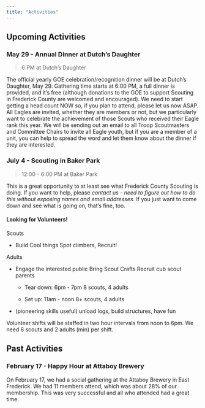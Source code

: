 ```yaml
---
title: "Activities"
---
```


## Upcoming Activities

### May 29 - Annual Dinner at Dutch's Daughter

> 6 PM at Dutch's Daughter

The official yearly GOE celebration/recognition dinner will be at Dutch's Daughter, May 29.  Gathering time starts at 6:00 PM, a full dinner is provided, and it’s free (although donations to the GOE to support Scouting in Frederick County are welcomed and encouraged).  We need to start getting a head count NOW so, if you plan to attend, please let us now ASAP.  All Eagles are invited, whether they are members or not, but we particularly want to celebrate the achievement of those Scouts who received their Eagle rank this year. We will be sending out an email to all Troop Scoutmasters and Committee Chairs to invite all Eagle youth, but if you are a member of a unit, you can help to spread the word and let them know about the dinner if they are interested.

### July 4 - Scouting in Baker Park

> 12:00 - 6:00 PM at Baker Park

This is a great opportunity to at least see what Frederick County Scouting is doing.  If you want to help, please *contact us - need to figure out how to do this without exposing names and email addresses*.  If you just want to come down and see what is going on, that’s fine, too.

#### Looking for Volunteers!

Scouts

* Build Cool things Spot climbers, Recruit!

Adults

* Engage the interested public Bring Scout Crafts Recruit cub scout parents

  * Tear down: 6pm - 7pm 8 scouts, 4 adults

  * Set up: 11am - noon 8+ scouts, 4 adults

* (pioneering skills useful) unload logs, build structures, have fun

Volunteer shifts will be staffed in two hour intervals from noon to 6pm. We need 6 scouts and 2 adults (min) per shift.


## Past Activities

### February 17 - Happy Hour at Attaboy Brewery

On February 17, we had a social gathering at the Attaboy Brewery in East Frederick.  We had 11 members attend, which was about 28% of our membership.  This was very successful and all who attended had a great time.
